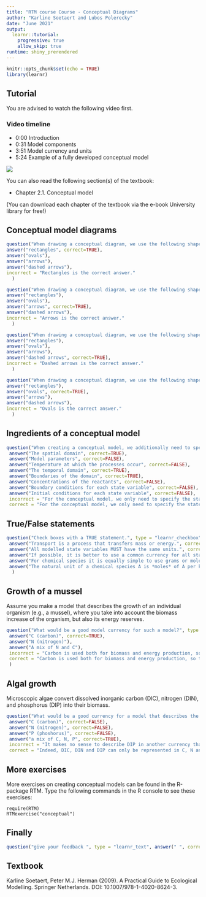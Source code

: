 ```yaml
---
title: "RTM course Course - Conceptual Diagrams"
author: "Karline Soetaert and Lubos Polerecky"
date: "June 2021"
output: 
  learnr::tutorial:
    progressive: true
    allow_skip: true
runtime: shiny_prerendered
---
```


```r
knitr::opts_chunk$set(echo = TRUE)
library(learnr)
```

## Tutorial

You are advised to watch the following video first.

### Video timeline
* 0:00 Introduction
* 0:31 Model components 
* 3:51 Model currency and units
* 5:24 Example of a fully developed conceptual model

![](https://www.youtube.com/watch?v=AwG9fYz3das&list=PLx8PHcDdmF-uD1Pr07TU9SzlhlGpfrxqn&index=3)

You can also read the following section(s) of the textbook:

* Chapter 2.1. Conceptual model

(You can download each chapter of the textbook via the e-book University library for free!)

## Conceptual model diagrams

```r
question("When drawing a conceptual diagram, we use the following shape to depict STATE VARIABLES", type = "learnr_radio",
answer("rectangles", correct=TRUE),
answer("ovals"),
answer("arrows"),
answer("dashed arrows"),
incorrect = "Rectangles is the correct answer." 
  )
```

```r
question("When drawing a conceptual diagram, we use the following shape to depict PROCESSES", type = "learnr_radio",
answer("rectangles"),
answer("ovals"),
answer("arrows", correct=TRUE),
answer("dashed arrows"),
incorrect = "Arrows is the correct answer." 
  )
```

```r
question("When drawing a conceptual diagram, we use the following shape to depict FORCING FUNCTIONS", type = "learnr_radio",
answer("rectangles"),
answer("ovals"),
answer("arrows"),
answer("dashed arrows", correct=TRUE),
incorrect = "Dashed arrows is the correct answer." 
  )
```

```r
question("When drawing a conceptual diagram, we use the following shape to depict DERIVED VARIABLES", type = "learnr_radio",
answer("rectangles"),
answer("ovals", correct=TRUE),
answer("arrows"),
answer("dashed arrows"),
incorrect = "Ovals is the correct answer." 
  )
```

## Ingredients of a conceptual model

```r
question("When creating a conceptual model, we additionally need to specify", type = "learnr_checkbox",
 answer("The spatial domain", correct=TRUE),
 answer("Model parameters", correct=FALSE),
 answer("Temperature at which the processes occur", correct=FALSE),
 answer("The temporal domain", correct=TRUE),
 answer("Boundaries of the domain", correct=TRUE),
 answer("Concentrations of the reactants", correct=FALSE),
 answer("Boundary conditions for each state variable", correct=FALSE),
 answer("Initial conditions for each state variable", correct=FALSE),
 incorrect = "For the conceptual model, we only need to specify the state variables and the spatial and temporal domain, including the domain boundaries. The values of the model parameters, initial conditions and boundary conditions are specified when we *apply* the model.",
 correct = "For the conceptual model, we only need to specify the state variables and the spatial and temporal domain, including the domain boundaries. The values of the model parameters, initial conditions and boundary conditions are specified when we *apply* the model.")
```

## True/False statements

```r
question("Check boxes with a TRUE statement.", type = "learnr_checkbox",
 answer("Transport is a process that transfers mass or energy.", correct=TRUE),
 answer("All modelled state variables MUST have the same units.", correct=FALSE),
 answer("If possible, it is better to use a common currency for all state variables.", correct=TRUE),
 answer("For chemical species it is equally simple to use grams or moles.", correct=FALSE),
 answer("The natural unit of a chemical species A is *moles* of A per kilogram (e.g., of water) or *moles* of A per m3 (e.g. of water).", correct=TRUE)
  )
```

## Growth of a mussel

Assume you make a model that describes the growth of an individual organism (e.g., a mussel), where you take into account the biomass increase of the organism, but also its energy reserves.

```r
question("What would be a good model currency for such a model?", type = "learnr_radio",
 answer("C (carbon)", correct=TRUE),
 answer("N (nitrogen)"),
 answer("A mix of N and C"),
 incorrect = "Carbon is used both for biomass and energy production, so this is the best model currency.",
 correct = "Carbon is used both for biomass and energy production, so this is the best model currency."
 )
```

## Algal growth

Microscopic algae convert dissolved inorganic carbon (DIC), nitrogen (DIN), and phosphorus (DIP) into their biomass.  

```r
question("What would be a good currency for a model that describes the dependency of algae on DIC, DIN and DIP?", type = "learnr_radio",
 answer("C (carbon)", correct=FALSE),
 answer("N (nitrogen)", correct=FALSE),
 answer("P (phoshorus)", correct=FALSE),
 answer("a mix of C, N, P", correct=TRUE),
 incorrect = "It makes no sense to describe DIP in another currency than P, and similarly DIN and DIC should be represented in N and C, respectively.",
 correct = "Indeed, DIC, DIN and DIP can only be represented in C, N and P currencies, respectively.")
```

## More exercises

More exercises on creating conceptual models can be found in the R-package RTM. Type the following commands in the R console to see these exercises:

```
require(RTM)
RTMexercise("conceptual")
```

## Finally

```r
question("give your feedback ", type = "learnr_text", answer(" ", correct=TRUE), correct="thank you", incorrect = "thank you")
```

## Textbook

Karline Soetaert, Peter M.J. Herman (2009). A Practical Guide to Ecological Modelling. Springer Netherlands. DOI: 10.1007/978-1-4020-8624-3.